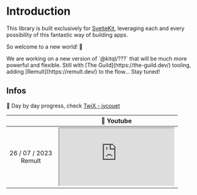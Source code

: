 
# Introduction

This library is built exclusively for [SvelteKit](https://kit.svelte.dev/), leveraging each and
every possibility of this fantastic way of building apps.

So welcome to a new world! 🥳

<Callout>
We are working on a new version of `@kitql/???` that will be much more powerful and
flexible. Still with [The Guild](https://the-guild.dev/) tooling, adding
[Remult](https://remult.dev/) to the flow... Stay tuned!

</Callout>

## Infos

🔵 Day by day progress, check
[TwiX - jycouet](https://twitter.com/jycouet/status/1486052645567672324)

|                                  | 🔴 Youtube                                                 |
| :------------------------------: | ---------------------------------------------------------- |
|   26 / 07 / 2023 <br /> Remult   | <iframe src="https://www.youtube.com/embed/N8d290fTzq8" /> |
| 01 / 12 / 2022 <br /> Playwright | <iframe src="https://www.youtube.com/embed/svlsOKEF4QM" /> |
|  03 / 11 / 2022 <br /> Houdini   | <iframe src="https://www.youtube.com/embed/Vf0mcl6hQDQ" /> |
|  05 / 07 / 2022 <br /> Houdini   | <iframe src="https://www.youtube.com/embed/Ggz5cvxDwFs" /> |
